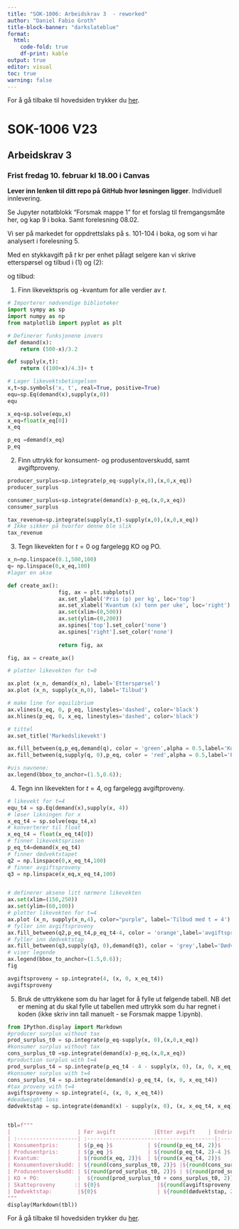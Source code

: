 ```yaml
---
title: "SOK-1006: Arbeidskrav 3  - reworked"
author: "Daniel Fabio Groth"
title-block-banner: "darkslateblue"
format:
  html: 
    code-fold: true
    df-print: kable
output: true
editor: visual
toc: true
warning: false
---
```


For å gå tilbake til hovedsiden trykker du [her](https://danielfabiog.github.io/SOK-1003-og-SOK-1006/).

# SOK-1006 V23

## Arbeidskrav 3

### Frist fredag 10. februar kl 18.00 i Canvas

**Lever inn lenken til ditt repo på GitHub hvor løsningen ligger**. Individuell innlevering.

Se Jupyter notatblokk "Forsmak mappe 1" for et forslag til fremgangsmåte her, og kap 9 i boka. Samt forelesning 08.02.

Vi ser på markedet for oppdrettslaks på s. 101-104 i boka, og som vi har analysert i forelesning 5.      

Med en stykkavgift på $t$ kr per enhet pålagt selgere kan vi skrive etterspørsel og tilbud i (1) og (2):   


\begin{equation}
   x^{D}= 500 -3.2p\tag{1}
\end{equation}

og tilbud:


\begin{equation}
   x^{S}= -100 + 4.3(p-t)\tag{2}
\end{equation}

1. Finn likevektspris og -kvantum for alle verdier av $t$.      

```python
# Importerer nødvendige biblioteker
import sympy as sp
import numpy as np
from matplotlib import pyplot as plt

# Definerer funksjonene invers
def demand(x):
    return (500-x)/3.2

def supply(x,t):
    return ((100+x)/4.3)+ t
```

```python
# Lager likevektsbetingelsen
x,t=sp.symbols('x, t', real=True, positive=True)
equ=sp.Eq(demand(x),supply(x,0))
equ
```

```python
x_eq=sp.solve(equ,x)
x_eq=float(x_eq[0])
x_eq
```

```python
p_eq =demand(x_eq)
p_eq
```

2. Finn uttrykk for konsument- og produsentoverskudd, samt avgiftproveny.     

```python
producer_surplus=sp.integrate(p_eq-supply(x,0),(x,0,x_eq))
producer_surplus
```

```python
consumer_surplus=sp.integrate(demand(x)-p_eq,(x,0,x_eq))
consumer_surplus
```

```python
tax_revenue=sp.integrate(supply(x,t)-supply(x,0),(x,0,x_eq))
# Ikke sikker på hvorfor denne ble slik
tax_revenue
```

3. Tegn likevekten for $t=0$ og fargelegg KO og PO.     

```python
x_n=np.linspace(0.1,500,100)
q= np.linspace(0,x_eq,100)
#lager en akse

def create_ax():
                fig, ax = plt.subplots()
                ax.set_ylabel('Pris (p) per kg', loc='top')
                ax.set_xlabel('Kvantum (x) tonn per uke', loc='right')
                ax.set(xlim=(0,500))
                ax.set(ylim=(0,200))
                ax.spines['top'].set_color('none')
                ax.spines['right'].set_color('none')
                
                return fig, ax

fig, ax = create_ax()

# plotter likevekten for t=0

ax.plot (x_n, demand(x_n), label='Etterspørsel')
ax.plot (x_n, supply(x_n,0), label='Tilbud')

# make line for equilibrium
ax.vlines(x_eq, 0, p_eq, linestyles='dashed', color='black')
ax.hlines(p_eq, 0, x_eq, linestyles='dashed', color='black')

# tittel
ax.set_title('Markedslikevekt')

ax.fill_between(q,p_eq,demand(q), color = 'green',alpha = 0.5,label='Konsumentoverskudd')
ax.fill_between(q,supply(q, 0),p_eq, color = 'red',alpha = 0.5,label='Produsentoverskudd')

#vis navnene:
ax.legend(bbox_to_anchor=(1.5,0.6));

```

4. Tegn inn likevekten for $t=4$, og fargelegg avgiftproveny.      

```python
# likevekt for t=4
equ_t4 = sp.Eq(demand(x),supply(x, 4))
# løser likningen for x
x_eq_t4 = sp.solve(equ_t4,x)
# konverterer til float
x_eq_t4 = float(x_eq_t4[0])
# finner likevektsprisen
p_eq_t4=demand(x_eq_t4)
# finner dødvektstapet
q2 = np.linspace(0,x_eq_t4,100)
# finner avgiftsproveny
q3 = np.linspace(x_eq,x_eq_t4,100)


# definerer aksene litt nærmere likevekten
ax.set(xlim=(150,250))
ax.set(ylim=(60,100))
# plotter likevekten for t=4
ax.plot (x_n, supply(x_n,4), color="purple", label='Tilbud med t = 4')
# fyller inn avgiftsproveny
ax.fill_between(q2,p_eq_t4,p_eq_t4-4, color = 'orange',label='avgiftsproveny')
# fyller inn dødvektstap
ax.fill_between(q3,supply(q3, 0),demand(q3), color = 'grey',label='Dødvektstap')         
# viser legende                                                             
ax.legend(bbox_to_anchor=(1.5,0.6));
fig
```

```python
avgiftsproveny = sp.integrate(4, (x, 0, x_eq_t4)) 
avgiftsproveny
```

5. Bruk de uttrykkene som du har laget for å fylle ut følgende tabell. NB det er mening at du skal fylle ut tabellen med uttrykk som du har regnet i koden (ikke skriv inn tall manuelt - se Forsmak mappe 1.ipynb).

```python
from IPython.display import Markdown
#producer surplus without tax
prod_surplus_t0 = sp.integrate(p_eq-supply(x, 0),(x,0,x_eq))
#konsumer surplus without tax
cons_surplus_t0 =sp.integrate(demand(x)-p_eq,(x,0,x_eq))
#production surplus with t=4
prod_surplus_t4 = sp.integrate(p_eq_t4 - 4 - supply(x, 0), (x, 0, x_eq_t4)) 
#konsumer surplus with t=4
cons_surplus_t4 = sp.integrate(demand(x)-p_eq_t4, (x, 0, x_eq_t4)) 
#tax proveny with t=4
avgiftsproveny = sp.integrate(4, (x, 0, x_eq_t4))
#deadweight loss
dødvektstap = sp.integrate(demand(x) - supply(x, 0), (x, x_eq_t4, x_eq))


tbl=f"""
|                     | Før avgift            |Etter avgift    | Endring (etter avgift-før avgift)|
| :-------------------| :----------------------------------------|:-------------|:---------------|
| Konsumentpris:      | ${p_eq }$           | ${round(p_eq_t4, 2)}$      | ${round(p_eq_t4 - p_eq, 2)}$   |
| Produsentpris:      | ${p_eq }$           | ${round(p_eq_t4, 2)-4 }$   | ${round(p_eq_t4-4 - p_eq, 2)}$ |
| Kvantum:            | ${round(x_eq, 2)}$  | ${round(x_eq_t4, 2)}$      |  ${round(x_eq_t4 - x_eq, 2)}$  |
| Konsumentoverskudd: | ${round(cons_surplus_t0, 2)}$ |${round(cons_surplus_t4, 2)}$  |  ${round(cons_surplus_t4 - cons_surplus_t0, 2)}$ |
| Produsentoverskudd: | ${round(prod_surplus_t0, 2)}$ | ${round(prod_surplus_t4, 2)}$ |  ${round(prod_surplus_t4 - prod_surplus_t0, 2)}$ |
| KO + PO:            |  ${round(prod_surplus_t0 + cons_surplus_t0, 2)}$    | ${round(prod_surplus_t4 + cons_surplus_t4, 2)}$| ${round((round(prod_surplus_t4 + cons_surplus_t4, 2)) - (round(prod_surplus_t0 + cons_surplus_t0, 2)), 2)}$ |
| Skatteproveny      :| ${0}$                  |${round(avgiftsproveny, 2)}$ | ${round(avgiftsproveny, 2) - 0}$   |
| Dødvektstap:        |${0}$                   | ${round(dødvektstap, 2)}$  | ${round(dødvektstap, 2) - 0}$     |
"""
display(Markdown(tbl))
```

For å gå tilbake til hovedsiden trykker du [her](https://danielfabiog.github.io/SOK-1003-og-SOK-1006/).
